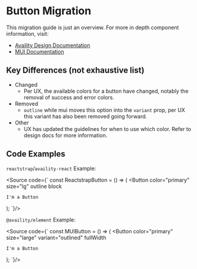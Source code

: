 
<Meta title="BS4 Migration/Button" />

# Button Migration

This migration guide is just an overview. For more in depth component information, visit:
- [Availity Design Documentation](https://design.availity.com/2e36e50c7/p/54f663-button)
- [MUI Documentation](https://mui.com/material-ui/react-button/)


## Key Differences (not exhaustive list)

- Changed
  - Per UX, the available colors for a button have changed, notably the removal of success and error colors.
- Removed
  - `outline` while mui moves this option into the `variant` prop, per UX this variant has also been removed going forward.
- Other
  - UX has updated the guidelines for when to use which color. Refer to design docs for more information.

## Code Examples

`reactstrap`/`availity-react` Example:

<Source
  code={`
const ReactstrapButton = () => (
  <Button
    color="primary"
    size="lg"
    outline
    block
  >
    I'm a Button
  </Button>
);
`}/>

`@availity/element` Example:

<Source
  code={`
const MUIButton = () => (
  <Button
    color="primary"
    size="large"
    variant="outlined"
    fullWidth
  >
    I'm a Button
  </Button>
);
`}/>
